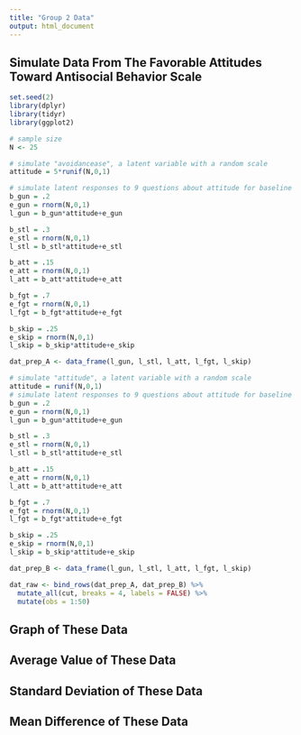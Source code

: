 ```yaml
---
title: "Group 2 Data"
output: html_document
---
```


## Simulate Data From The Favorable Attitudes Toward Antisocial Behavior Scale


```r
set.seed(2)
library(dplyr)
library(tidyr)
library(ggplot2)

# sample size
N <- 25

# simulate "avoidancease", a latent variable with a random scale
attitude = 5*runif(N,0,1)

# simulate latent responses to 9 questions about attitude for baseline
b_gun = .2
e_gun = rnorm(N,0,1)
l_gun = b_gun*attitude+e_gun

b_stl = .3
e_stl = rnorm(N,0,1)
l_stl = b_stl*attitude+e_stl

b_att = .15
e_att = rnorm(N,0,1)
l_att = b_att*attitude+e_att

b_fgt = .7
e_fgt = rnorm(N,0,1)
l_fgt = b_fgt*attitude+e_fgt

b_skip = .25
e_skip = rnorm(N,0,1)
l_skip = b_skip*attitude+e_skip

dat_prep_A <- data_frame(l_gun, l_stl, l_att, l_fgt, l_skip)

# simulate "attitude", a latent variable with a random scale
attitude = runif(N,0,1)
# simulate latent responses to 9 questions about attitude for baseline
b_gun = .2
e_gun = rnorm(N,0,1)
l_gun = b_gun*attitude+e_gun

b_stl = .3
e_stl = rnorm(N,0,1)
l_stl = b_stl*attitude+e_stl

b_att = .15
e_att = rnorm(N,0,1)
l_att = b_att*attitude+e_att

b_fgt = .7
e_fgt = rnorm(N,0,1)
l_fgt = b_fgt*attitude+e_fgt

b_skip = .25
e_skip = rnorm(N,0,1)
l_skip = b_skip*attitude+e_skip

dat_prep_B <- data_frame(l_gun, l_stl, l_att, l_fgt, l_skip)

dat_raw <- bind_rows(dat_prep_A, dat_prep_B) %>%
  mutate_all(cut, breaks = 4, labels = FALSE) %>%
  mutate(obs = 1:50)

```

## Graph of These Data

## Average Value of These Data

## Standard Deviation of These Data

## Mean Difference of These Data
